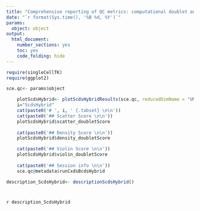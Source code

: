 ```yaml
---
title: "Comprehensive reporting of QC metrics: computational doublet annotation using ScdsHybrid"
date: "`r format(Sys.time(), '%B %d, %Y')`"
params: 
  object: object
output:
  html_document:
    number_sections: yes
    toc: yes
    code_folding: hide
---
```


```r
require(singleCellTK)
require(ggplot2)
```

```r
sce.qc<- params$object
```

```r
    plotScdsHybrid<- plotScdsHybridResults(sce.qc, reducedDimName = "UMAP")
    i="ScdsHybrid"
    cat(paste0('# ', i, ' {.tabset} \n\n'))
    cat(paste0('## Scatter Score \n\n'))
    plotScdsHybrid$scatter_doubletScore
   
    cat(paste0('## Density Score \n\n'))
    plotScdsHybrid$density_doubletScore

    cat(paste0('## Violin Score \n\n'))
    plotScdsHybrid$violin_doubletScore
    
    cat(paste0('## Session info \n\n'))
    sce.qc@metadata$runCxdsBcdsHybrid
```

```r
description_ScdsHybrid<- descriptionScdsHybrid()
```

# {.unlisted .unnumbered .toc-ignore}
`r description_ScdsHybrid`